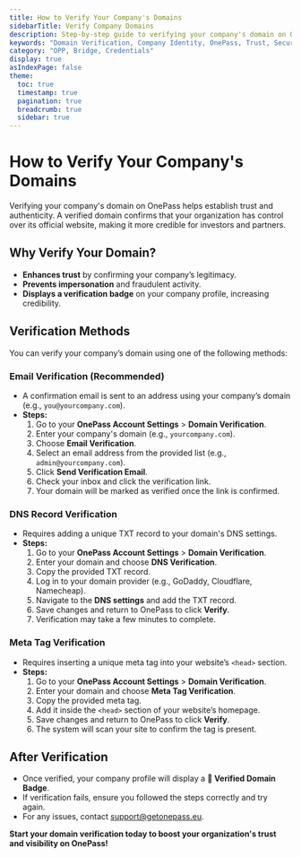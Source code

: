 ```yaml
---
title: How to Verify Your Company's Domains
sidebarTitle: Verify Company Domains
description: Step-by-step guide to verifying your company's domain on OnePass to enhance credibility and security.
keywords: "Domain Verification, Company Identity, OnePass, Trust, Security"
category: "OPP, Bridge, Credentials"
display: true
asIndexPage: false
theme:
  toc: true
  timestamp: true
  pagination: true
  breadcrumb: true
  sidebar: true
---
```


# How to Verify Your Company's Domains

Verifying your company's domain on OnePass helps establish trust and authenticity. A verified domain confirms that your organization has control over its official website, making it more credible for investors and partners.

## Why Verify Your Domain?

- **Enhances trust** by confirming your company’s legitimacy.
- **Prevents impersonation** and fraudulent activity.
- **Displays a verification badge** on your company profile, increasing credibility.

## Verification Methods

You can verify your company’s domain using one of the following methods:

### Email Verification (Recommended)

- A confirmation email is sent to an address using your company’s domain (e.g., `you@yourcompany.com`).
- **Steps:**
  1. Go to your **OnePass Account Settings** > **Domain Verification**.
  2. Enter your company's domain (e.g., `yourcompany.com`).
  3. Choose **Email Verification**.
  4. Select an email address from the provided list (e.g., `admin@yourcompany.com`).
  5. Click **Send Verification Email**.
  6. Check your inbox and click the verification link.
  7. Your domain will be marked as verified once the link is confirmed.

### DNS Record Verification

- Requires adding a unique TXT record to your domain's DNS settings.
- **Steps:**
  1. Go to your **OnePass Account Settings** > **Domain Verification**.
  2. Enter your domain and choose **DNS Verification**.
  3. Copy the provided TXT record.
  4. Log in to your domain provider (e.g., GoDaddy, Cloudflare, Namecheap).
  5. Navigate to the **DNS settings** and add the TXT record.
  6. Save changes and return to OnePass to click **Verify**.
  7. Verification may take a few minutes to complete.

### Meta Tag Verification

- Requires inserting a unique meta tag into your website’s `<head>` section.
- **Steps:**
  1. Go to your **OnePass Account Settings** > **Domain Verification**.
  2. Enter your domain and choose **Meta Tag Verification**.
  3. Copy the provided meta tag.
  4. Add it inside the `<head>` section of your website’s homepage.
  5. Save changes and return to OnePass to click **Verify**.
  6. The system will scan your site to confirm the tag is present.

## After Verification

- Once verified, your company profile will display a **🔵 Verified Domain Badge**.
- If verification fails, ensure you followed the steps correctly and try again.
- For any issues, contact [support@getonepass.eu](mailto:support@getonepass.eu).

**Start your domain verification today to boost your organization's trust and visibility on OnePass!**
